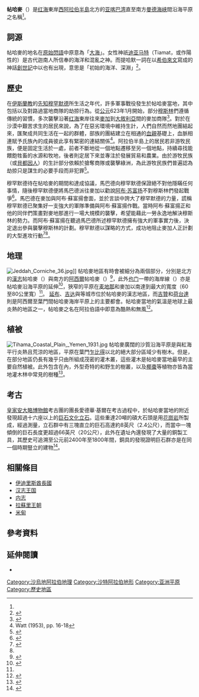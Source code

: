 {{Infobox settlement
| name                            =帖哈麥
| native_name                     = {{lang|ar|تِهَامَةُ}}
| native_name_lang                = ar
| image_skyline                   = File:Tihama on the Red Sea near Khaukha, Yemen.jpg
| caption                         =上圖：葉門一帶長滿[[椰棗|椰棗]]的帖哈麥海岸平原<br/>下圖：帖哈麥位於阿拉伯半島西部的綠色地區
| image_map                       = File:Tihamah.png
| parts_type                      = 主要都市
| parts                           = [[延布|延布]]、{{le|貢費宰|Al Qunfudhah}}、[[吉贊|吉贊]]、[[荷台達|荷台達]]
| official_name                   = 
| subdivision_type                = 地區
| subdivision_name                = [[阿拉伯半岛|阿拉伯半岛]]
| subdivision_type2               = 隸屬國家
| subdivision_name2               = [[沙特阿拉伯|沙特阿拉伯]]<br>[[也门|也门]]
}}
'''帖哈麥'''（{{lang-ar|تِهَامَةُ|Tihāmah}}）是[[红海|红海]]東岸[[阿拉伯半岛|西阿拉伯半島]]北方的[[亚喀巴湾|亚喀巴湾]]直至南方[[曼德海峡|曼德海峡]]間沿海平原之名稱<ref name="Britannica1" />。

==詞源==
帖哈麥的地名在[[原始閃語|原始閃語]]中原意為「[[海|大海]]」。女性神祇[[迪亚马特|迪亚马特]]（Tiamat，或作陽性的{{le|提哈默|Tehom}}）是古代迦南人所信奉的海洋和混亂之神。而提哈默一詞在以[[希伯來文|希伯來文]]寫成的神話[[創世記|創世記]]中以也有出現，意思是「初始的海洋、深淵」<ref>{{citation |title=Semitic languages: an international handbook |editor=Stefan Weninger |publisher=[[Walter_de_Gruyter|Walter de Gruyter]] [[Kommanditgesellschaft|GmbH & Co. KG]] |location=[[Berlin|Berlin]] / [[Boston|Boston]] |year=2011}}</ref>。

==歷史==
{{Details|{{le|穆罕默德征戰列表|List of expeditions of Muhammad}}}}

在[[伊斯蘭教|伊斯蘭教]]的[[伊斯蘭教的先知|先知]][[穆罕默德|穆罕默德]]所生活之年代，許多軍事戰役發生於帖哈麥當地，其中包括{{le|哈姆拉·阿薩德之戰|Battle of Hamra al-Asad}}以及對路過當地商隊的劫掠行為。從[[公元|公元]]623年1月開始，部分[[穆斯林|穆斯林]]們遵循傳統的習慣，多次襲擊沿著[[红海|红海]]東岸往來[[麥加|麥加]]到[[大敘利亞|大敘利亞]]間的麥加商隊<ref>{{cite book |title=A History of Islamic Societies |url=https://archive.org/details/historyislamicso00lapi |last=Lapidus |first=Ira M. |page=[https://archive.org/details/historyislamicso00lapi/page/n27 27] |year=2002 |publisher=[[Cambridge_University_Press|Cambridge University Press]] |isbn=978-0-5217-7933-3}}</ref>。對於在沙漠中艱苦求生的居民來說，為了在惡劣環境中維持生計，人們自然而然地團結起來，匯聚成共同生活在一起的{{le|阿拉伯部落|Tribes of Arabia}}群體，部族的團結建立在相通的[[血親|血親]]基礎上，血脈相連賦予氏族內的成員彼此享有緊密的連結關係<ref>Watt (1953), pp. 16-18</ref>。阿拉伯半島上的居民若非游牧民族，便是固定生活於一處，前者不斷地從一個地點遷移至另一個地點，持續尋找能餵飽牲畜的水源和牧地，後者則定居下來並專注於發展貿易和農業。由於游牧民族（或[[貝都因人|貝都因人]]）的生計部分依賴於搶奪商隊或襲擊綠洲，為此游牧民族們普遍認為劫掠只是謀生的必要手段而非犯罪<ref name="Rue">{{citation |last=Rue |first=Loyal |author-link=Loyal Rue |title=Religion Is Not about God: How Spiritual Traditions Nurture Our Biological |year=2005 |page=224}}</ref>。

穆罕默德待在帖哈麥的{{le|哈姆拉·阿薩德|Hamra al-Asad}}期間和{{le|馬巴德·胡扎赫|Mabad al-Khuzaah}}達成協議，馬巴德向穆罕默德保證絕不對他隱瞞任何事情，隨後穆罕默德便將馬巴德派往麥加以勸說[[阿布·苏富扬|阿布·苏富扬]]不對穆斯林們發起戰爭<ref name="Al-Mubarakpuri 2002">{{cite book |title=The sealed nectar: biography of the Noble Prophet |url=https://books.google.com/books?id=r_80rJHIaOMC&pg=PA340&dq=hamra+ul+asad#v=onepage&q=hamra%20ul%20asad&f=false |first=Saifur Rahman |last=Al-Mubarakpuri |author-link=Safiur Rahman Mubarakpuri |year=2002 |publisher=[[Darussalam_Publishers|Darussalam Publications]] |isbn=978-9960-899-55-8 |pages=341–342}}</ref>。馬巴德在麥加與阿布·蘇富揚會面，並於言談中誇大了穆罕默德的力量，謊稱穆罕默德已聚集好一支強大的軍隊準備與阿布·蘇富揚作戰。當時阿布·蘇富揚正和他的同伴們策畫對麥地那進行一場大規模的襲擊，希望能藉此一勞永逸地解決穆斯林的勢力。而阿布·蘇富揚在聽過馬巴德所述穆罕默德擁有強大的軍事實力後，決定退出參與襲擊穆斯林的計劃。穆罕默德以謀略的方式，成功地阻止麥加人正計劃的大型進攻行動<ref name="Habriel 2005 124">{{cite book |title=Muhammad, Islams first Great general |url=https://books.google.com/?id=nadbe2XP2o4C&printsec=frontcover#v=onepage&q=&f=false |first=Richard A. |last=Habriel |year=2005 |publisher=[[Wiley-Blackwell|Blackwell]] |isbn=978-0-8061-3860-2 |page=124}}</ref><ref name="Al-Mubarakpuri 2002" />。

==地理==
[[File:Jeddah_Corniche_36.jpg|thumb]]]]
帖哈麥地區有時會被細分為兩個部分，分別是北方的[[汉志_(沙特阿拉伯)|漢志]]帖哈麥（{{lang|ar|تِهَامَة ٱلْحِجَاز}}）與南方的[[阿西尔省|阿西爾]]帖哈麥（{{lang|ar|تِهَامَة عَسِيْر}}）<ref name="Britannica1">{{cite encyclopedia |url=http://www.britannica.com/EBchecked/topic/31551/Arabia/45278/Geology#ref484854 |title=Arabia |encyclopedia=[[Encyclopædia_Britannica|Encyclopædia Britannica]] |access-date=20 March 2013 |quote=The Red Sea coastal plain is constricted throughout its length, attaining its greatest widths, 40 to 50 miles, south of Medina and south of Mecca. The name Tihāmah, used for the whole plain, is sometimes subdivided into Tihāmat Al-Ḥijāz and Tihāmat ʿAsīr. |archive-date=2021-03-18 |archive-url=https://web.archive.org/web/20210318022230/https://www.britannica.com/place/Arabia-peninsula-Asia#ref484854 |dead-url=no }}</ref>，此外[[也门|也门]]一帶的海岸線（{{lang|ar|تِهَامَة ٱلْيَمَن}}）亦是帖哈麥沿海平原的延伸<ref name="Britannica2">{{cite encyclopedia |url=http://www.britannica.com/EBchecked/topic/652831/Yemen#toc273072 |title=Yemen |encyclopedia=Encyclopædia Britannica |access-date=20 March 2013 |quote=Yemen may be divided into five major regions: a coastal plain running north-south known as the Tihāmah (an extension of the Tihāmat ʿAsīr), the western highlands, the central mountains (the Yemen Highlands), the eastern highlands, and finally the eastern and northeastern desert regions. |archive-date=2021-04-25 |archive-url=https://web.archive.org/web/20210425103336/https://www.britannica.com/place/Yemen#toc273072 |dead-url=no }}</ref>，狹窄的平原在[[麦地那|麦地那]]和麥加以南達到最大的寬度（60至80公里寬）<ref name="Britannica1" />。 [[延布|延布]]、[[吉达|吉达]]與{{le|貢費宰|Al Qunfudhah}}等城市位於帖哈麥的漢志地區，而[[吉贊|吉贊]]和[[荷台達|荷台達]]則是阿西爾至葉門間帖哈麥海岸平原上的主要都會。帖哈麥當地的氣溫是地球上最炎熱的地區之一，帖哈麥之名在阿拉伯語中即意為酷熱和無風<ref name="Abu Khalil2004">{{cite book |author=Dr. Shawqi Abu Khalil |title=Atlas on the prophet's Biography |url=https://books.google.com/books?id=mZmBkoDa9fcC |accessdate=20 March 2013 |year=2004 |publisher=Darussalam |isbn=9-9608-9771-0 |page=31 |quote=It is so called because of its severe heat and lack of wind, from the word At-Taham which refers to extreme heat and lack of wind. |archive-date=2020-08-19 |archive-url=https://web.archive.org/web/20200819150315/https://books.google.com/books?id=mZmBkoDa9fcC |dead-url=no }}</ref>。

==植被==
[[File:Tihama_Coastal_Plain,_Yemen_1931.jpg|thumb]]
帖哈麥廣闊的沙質沿海平原是與紅海平行炎熱且荒涼的地區，平原在葉門[[乍比得|乍比得]]以北的絕大部分區域少有樹木。但是，在部分地區仍長有幾乎只由{{le|瓦赫利亞樹|Vachellia flava}}所組成茂密的灌木叢，這些灌木是帖哈麥當地最早的主要自然植被。此外包含{{le|阿拉克樹|Salvadora persica}}在內，外型奇特的{{le|埃及香脂樹|Balanites aegyptiaca}}和野生的{{le|杜姆棕櫚樹|Hyphaene thebaica}}樹叢，以及[[椰棗|椰棗]]等植物亦皆為當地灌木林中常見的樹種<ref>{{cite journal |last=Hepper |first=F.N. |title=Were There Forests in the Yemen? |journal=Proceedings of the Seminar for Arabian Studies |volume=9 |issue=1979 |pages=65–71 |jstor=41223217 |date=July 1978 }}</ref>。

==考古==
[[皇家安大略博物館|皇家安大略博物館]]考古團的團長愛德華·基爾在考古過程中，於帖哈麥當地的{{link-ar|穆泰納村|المتينة (الحديدة)}}附近發現超過十六座以上的[[巨石文化|巨石文化]][[立石|立石]]。這些重達20噸的碩大石頭是用[[花崗岩|花崗岩]]所製成，經過測量，立石群中有三塊直立的巨石高達約8英尺（2.4公尺），而當中一塊傾倒的巨石長度更超過66英尺（20公尺），此外在遺址內還發現了大量的銅製工具，其歷史可追溯至公元前2400年至1800年間，銅具的發現證明巨石群亦是在同一個時期豎立的建物<ref>{{citation |url=http://www.archaeology.org/online/news/yemen.html |last=Harrington |first=Spencer P. M. |title=Yemeni Megaliths |publisher=Archaeology, the [[Archaeological_Institute_of_America|Archaeological Institute of America]] |date=December 10, 1997 |accessdate=2020-08-10 |archive-date=2012-10-29 |archive-url=https://web.archive.org/web/20121029174508/http://www.archaeology.org/online/news/yemen.html |dead-url=no }}</ref>。

==相關條目== 
*[[伊迪里斯酋長國|伊迪里斯酋長國]]
*[[汉志王国|汉志王国]]
*[[内志|内志]]
*[[拉蘇里王朝|拉蘇里王朝]]
*[[米甸|米甸]]

==參考資料==
{{Reflist}}

==延伸閱讀==
* {{cite journal |title=A Journey Through the Tihama, the 'Asir, and the Hijaz Mountains |journal=The Geographical Journal |volume=110 |issue=4/6 |last=Thesieger |first=Wilfred |author-link=Wilfred Thesiger |publisher=The [[Royal_Geographical_Society|Royal Geographical Society]] (with the [[Institute_of_British_Geographers|Institute of British Geographers]]) |pages=188–200 |doi=10.2307/1789949|jstor=1789949 |year=1947 }}

[[Category:沙烏地阿拉伯地理|Category:沙烏地阿拉伯地理]]
[[Category:沙特阿拉伯地形|Category:沙特阿拉伯地形]]
[[Category:亚洲平原|Category:亚洲平原]]
[[Category:歷史地區|Category:歷史地區]]
